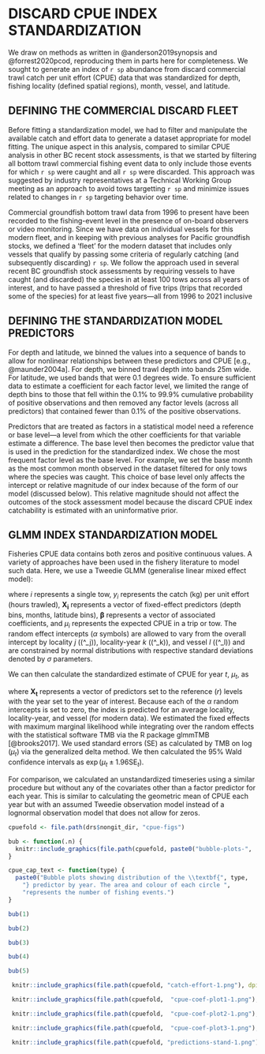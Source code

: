 \clearpage

# DISCARD CPUE INDEX STANDARDIZATION {#app:dcpue}

We draw on methods as written in @anderson2019synopsis and @forrest2020pcod, reproducing them in parts here for completeness.
We sought to generate an index of `r sp` abundance from discard commercial trawl catch per unit effort (CPUE) data that was standardized for depth, fishing locality (defined spatial regions), month, vessel, and latitude.

## DEFINING THE COMMERCIAL DISCARD FLEET

Before fitting a standardization model, we had to filter and manipulate the
available catch and effort data to generate a dataset appropriate for model
fitting.
The unique aspect in this analysis, compared to similar CPUE analysis in other BC recent stock assessments, is that we started by filtering all bottom trawl commercial fishing event data to only include those events for which `r sp` were caught and all `r sp` were discarded.
This approach was suggested by industry representatives at a Technical Working Group meeting as an approach to avoid tows targetting `r sp` and minimize issues related to changes in `r sp` targeting behavior over time.

Commercial groundfish bottom trawl data from 1996 to present have been recorded
to the fishing-event level in the presence of on-board observers or video
monitoring.
Since we have data on individual vessels for this modern fleet, and in keeping with previous analyses for Pacific groundfish stocks, we defined a 'fleet' for the modern dataset that includes only vessels that qualify by passing some criteria of regularly catching (and subsequently discarding) `r sp`.
We follow the approach used in several recent BC groundfish stock assessments by requiring vessels to have caught (and discarded) the species in at least 100 tows across all years of interest, and to have passed a threshold of five trips (trips that recorded some of the species) for at least five years---all from 1996 to 2021 inclusive

## DEFINING THE STANDARDIZATION MODEL PREDICTORS

For depth and latitude, we binned the values into a sequence of bands to allow for nonlinear relationships between these predictors and CPUE [e.g., @maunder2004a].
For depth, we binned trawl depth into bands 25m wide.
For latitude, we used bands that were 0.1 degrees wide. 
To ensure sufficient data to estimate a coefficient for each factor level, we limited the range of depth bins to those that fell within the 0.1% to 99.9% cumulative probability of positive observations and then removed any factor levels (across all predictors) that contained fewer than 0.1% of the positive observations.

Predictors that are treated as factors in a statistical model need a reference
or base level---a level from which the other coefficients for that variable
estimate a difference. 
The base level then becomes the predictor value that is used in the prediction for the standardized index. 
We chose the most frequent factor level as the base level.
For example, we set the base month as the most common month observed in the dataset filtered for only tows where the species was caught.
This choice of base level only affects the intercept or relative magnitude of our index because of the form of our model (discussed below). 
This relative magnitude should not affect the outcomes of the stock assessment model because the discard CPUE index catchability is estimated with an uninformative prior.

## GLMM INDEX STANDARDIZATION MODEL

Fisheries CPUE data contains both zeros and positive continuous values. A
variety of approaches have been used in the fishery literature to model such
data.
Here, we use a Tweedie GLMM (generalise linear mixed effect model):

\begin{align}
   (\#eq:cpue-tweedie)
  y_i &\sim \mathrm{Tweedie}(\mu_i, p, \phi), \quad 1 < p < 2,\\
  \mu_i &= \exp \left(
  \bm{X}_i \bm{\beta}
  + \alpha^\mathrm{locality}_{j[i]}
  + \alpha^\mathrm{locality-year}_{k[i]}
  + \alpha^\mathrm{vessel}_{l[i]}
  \right),\\
\alpha^\mathrm{locality}_j &\sim
  \mathrm{Normal}(0, \sigma^2_{\alpha \; \mathrm{locality}}),\\
 (\#eq:cpue-locality-year)
\alpha^\mathrm{locality-year}_k &\sim
  \mathrm{Normal}(0, \sigma^2_{\alpha \; \mathrm{locality-year}}),\\
 (\#eq:cpue-vessel)
\alpha^\mathrm{vessel}_l &\sim
  \mathrm{Normal}(0, \sigma^2_{\alpha \; \mathrm{vessel}}),
\end{align}

where $i$ represents a single tow, $y_i$ represents the catch (kg) per unit effort (hours trawled), $\bm{X_i}$ represents a vector of fixed-effect predictors (depth bins, months, latitude bins), $\bm{\beta}$ represents a vector of associated coefficients, and $\mu_i$ represents the expected CPUE in a trip or tow. The random effect intercepts ($\alpha$ symbols) are allowed to vary from the overall intercept by locality $j$ (\(\alpha^\mathrm{locality}_j\)), locality-year $k$ (\(\alpha^\mathrm{locality-year}_k\)), and vessel $l$ (\(\alpha^\mathrm{vessel}_l\)) and are constrained by normal distributions with respective standard deviations denoted by $\sigma$ parameters.

We can then calculate the standardized estimate of CPUE for year $t$, $\mu_t$,
as

\begin{equation}
  \mu_t = \exp \left(\bm{X}_t \bm{\beta} \right)
\end{equation}

where $\bm{X_t}$ represents a vector of predictors set to the reference ($r$) levels with the year set to the year of interest. Because each of the $\alpha$ random intercepts is set to zero, the index is predicted for an average locality, locality-year, and vessel (for modern data).
We estimated the fixed effects with maximum marginal likelihood while integrating over the random effects with the statistical software TMB via the R package glmmTMB [@brooks2017]. We used standard errors ($\mathrm{SE}$) as calculated by TMB on $\log (\mu_t)$ via the generalized delta method. 
We then calculated the 95\% Wald confidence intervals as $\exp (\mu_t \pm 1.96 \mathrm{SE}_t)$.

For comparison, we calculated an unstandardized timeseries using a similar procedure but without any of the covariates other than a factor predictor for each year. 
This is similar to calculating the geometric mean of CPUE each year but with an assumed Tweedie observation model instead of a lognormal observation model that does not allow for zeros.

```r
cpuefold <- file.path(drs$nongit_dir, "cpue-figs")

bub <- function(.n) {
  knitr::include_graphics(file.path(cpuefold, paste0("bubble-plots-", .n, "-1.png")), dpi = NA)
}

cpue_cap_text <- function(type) {
  paste0("Bubble plots showing distribution of the \\textbf{", type, 
    "} predictor by year. The area and colour of each circle ",
    "represents the number of fishing events.")
}
```

```r
bub(1)
```

```r
bub(2)
```

```r
bub(3)
```

```r
bub(4)
```

```r
bub(5)
```

```r
 knitr::include_graphics(file.path(cpuefold, "catch-effort-1.png"), dpi = NA)
```

```r
 knitr::include_graphics(file.path(cpuefold,  "cpue-coef-plot1-1.png"), dpi = NA)
```

```r
 knitr::include_graphics(file.path(cpuefold,  "cpue-coef-plot2-1.png"), dpi = NA)
```

```r
 knitr::include_graphics(file.path(cpuefold,  "cpue-coef-plot3-1.png"), dpi = NA)
```

```r
 knitr::include_graphics(file.path(cpuefold, "predictions-stand-1.png"), dpi = NA)
```

\clearpage